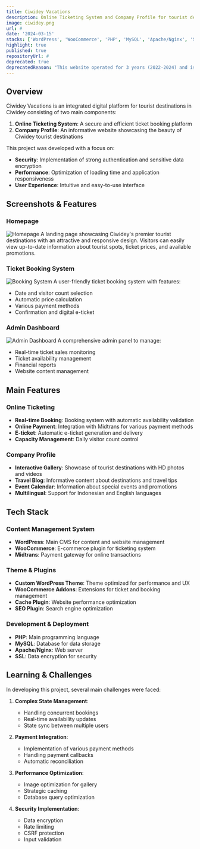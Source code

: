 ```yaml
---
title: Ciwidey Vacations
description: Online Ticketing System and Company Profile for tourist destinations in Ciwidey, featuring ticket booking, online payments, and real-time ticket management.
image: ciwidey.png
url: #
date: '2024-03-15'
stacks: ['WordPress', 'WooCommerce', 'PHP', 'MySQL', 'Apache/Nginx', 'SSL']
highlight: true
published: true
repositoryUrl: #
deprecated: true
deprecatedReason: "This website operated for 3 years (2022-2024) and is no longer active as the client may have discontinued the system. During its operational period, the website processed hundreds of tourist ticket booking transactions in the Ciwidey area."
---
```


## Overview

Ciwidey Vacations is an integrated digital platform for tourist destinations in Ciwidey consisting of two main components:

1. **Online Ticketing System**: A secure and efficient ticket booking platform
2. **Company Profile**: An informative website showcasing the beauty of Ciwidey tourist destinations

This project was developed with a focus on:
- **Security**: Implementation of strong authentication and sensitive data encryption
- **Performance**: Optimization of loading time and application responsiveness
- **User Experience**: Intuitive and easy-to-use interface

## Screenshots & Features

### Homepage
![Homepage](/media/projects/ciwidey-cover.png)
A landing page showcasing Ciwidey's premier tourist destinations with an attractive and responsive design. Visitors can easily view up-to-date information about tourist spots, ticket prices, and available promotions.

### Ticket Booking System
![Booking System](/media/projects/ciwidey-1.png)
A user-friendly ticket booking system with features:
- Date and visitor count selection
- Automatic price calculation
- Various payment methods
- Confirmation and digital e-ticket

### Admin Dashboard
![Admin Dashboard](/media/projects/ciwidey-admin-trans.png)
A comprehensive admin panel to manage:
- Real-time ticket sales monitoring
- Ticket availability management
- Financial reports
- Website content management

## Main Features

### Online Ticketing
- **Real-time Booking**: Booking system with automatic availability validation
- **Online Payment**: Integration with Midtrans for various payment methods
- **E-ticket**: Automatic e-ticket generation and delivery
- **Capacity Management**: Daily visitor count control

### Company Profile
- **Interactive Gallery**: Showcase of tourist destinations with HD photos and videos
- **Travel Blog**: Informative content about destinations and travel tips
- **Event Calendar**: Information about special events and promotions
- **Multilingual**: Support for Indonesian and English languages

## Tech Stack

### Content Management System
- **WordPress**: Main CMS for content and website management
- **WooCommerce**: E-commerce plugin for ticketing system
- **Midtrans**: Payment gateway for online transactions

### Theme & Plugins
- **Custom WordPress Theme**: Theme optimized for performance and UX
- **WooCommerce Addons**: Extensions for ticket and booking management
- **Cache Plugin**: Website performance optimization
- **SEO Plugin**: Search engine optimization

### Development & Deployment
- **PHP**: Main programming language
- **MySQL**: Database for data storage
- **Apache/Nginx**: Web server
- **SSL**: Data encryption for security

## Learning & Challenges

In developing this project, several main challenges were faced:

1. **Complex State Management**: 
   - Handling concurrent bookings
   - Real-time availability updates
   - State sync between multiple users

2. **Payment Integration**:
   - Implementation of various payment methods
   - Handling payment callbacks
   - Automatic reconciliation

3. **Performance Optimization**:
   - Image optimization for gallery
   - Strategic caching
   - Database query optimization

4. **Security Implementation**:
   - Data encryption
   - Rate limiting
   - CSRF protection
   - Input validation 